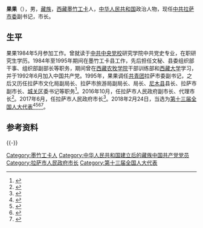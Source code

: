 '''果果'''（{{bd|1967年|10月||}}），男，[[藏族|藏族]]，[[西藏自治区|西藏]][[墨竹工卡县|墨竹工卡]]人，[[中华人民共和国|中华人民共和国]]政治人物，现任[[中共拉萨市委|中共拉萨市委]]副书记，市长。

== 生平 ==
果果1984年5月参加工作。曾就读于[[中共中央党校|中共中央党校]]研究学院中共党史专业，在职研究生学历。1984年至1995年期间在墨竹工卡县工作，先后担任文秘、县委组织部干事、组织部副部长等职务，期间曾在[[西藏农牧学院|西藏农牧学院]]干部训练部和[[西藏大学|西藏大学]]学习，并于1992年6月加入中国共产党。1995年，果果调任[[中国共产主义青年团|共青团]]拉萨市委副书记，之后又历任拉萨市文化局副局长、拉萨市旅游局副局长、局长、[[尼木县|尼木县]]县长、拉萨市副市长、[[城关区_(拉萨市)|城关区]]委书记等职务<ref>{{cite web|title=果果(藏族)任拉萨代理市长(图/简历)|url=http://www.ce.cn/xwzx/gnsz/gdxw/201611/01/t20161101_17381751.shtml|accessdate=2016-11-02|date=2016-11-01|publisher=中国经济网|archiveurl=https://web.archive.org/web/20161102014121/http://www.ce.cn/xwzx/gnsz/gdxw/201611/01/t20161101_17381751.shtml|archivedate=2016-11-02|dead-url=yes}}</ref>。2016年10月，任拉萨市人民政府副市长、代理市长<ref>{{cite web|title=果果任拉萨市人民政府副市长、代理市长|url=http://news.xinhuanet.com/renshi/2016-11/01/c_1119824940.htm|accessdate=2016-11-02|date=2016-11-01|publisher=新华网|agency=拉萨晚报|archiveurl=https://web.archive.org/web/20161102013646/http://news.xinhuanet.com/renshi/2016-11/01/c_1119824940.htm|archivedate=2016-11-02|dead-url=yes}}</ref>。2017年6月，任拉萨市人民政府市长<ref>{{cite web|title=果果 简历|url=http://ldzl.people.com.cn/dfzlk/front/personPage7403.htm|accessdate=2018-02-05|publisher=人民網|archive-date=2017-08-17|archive-url=https://web.archive.org/web/20170817033852/http://ldzl.people.com.cn/dfzlk/front/personPage7403.htm|dead-url=no}}</ref>。2018年2月24日，当选为[[第十三届全国人大代表|第十三届全国人大代表]]<ref>{{Cite web|title=（受权发布）中华人民共和国第十三届全国人民代表大会代表名单-中新网|url=http://www.chinanews.com/gn/2018/02-25/8453959.shtml|accessdate=2021-02-19|work=[[中国新闻网|中国新闻网]]|archive-date=2018-02-27|archive-url=https://web.archive.org/web/20180227031724/http://www.chinanews.com/gn/2018/02-25/8453959.shtml|dead-url=no}}</ref><ref>{{cite web | title=中华人民共和国第十三届全国人民代表大会代表名单 | website=[[光明网_(中国)|光明网]] | date=2018-02-25 | url=https://news.gmw.cn/2018-02/25/content_27792557.htm | language=zh | access-date=2021-02-19 | archive-date=2021-10-19 | archive-url=https://web.archive.org/web/20211019124618/https://news.gmw.cn/2018-02/25/content_27792557.htm | dead-url=no }}</ref><ref>{{cite web | title=第十三届全国人民代表大会代表名单（2980名） | website=[[澎湃新闻|澎湃新闻]]-The Paper | url=https://www.thepaper.cn/newsDetail_forward_2008905 | language=zh | access-date=2021-02-19 | archive-date=2018-03-23 | archive-url=https://web.archive.org/web/20180323190049/https://www.thepaper.cn/newsDetail_forward_2008905 | dead-url=no }}</ref><ref>{{cite web | title=中华人民共和国第十三届全国人民代表大会代表名单 | website=[[中国网|中国网]] | date=2018-02-25 | url=http://news.china.com.cn/2018-02/25/content_50599587.htm | language=zh | access-date=2021-02-19 | archive-date=2021-02-21 | archive-url=https://web.archive.org/web/20210221201146/http://news.china.com.cn/2018-02/25/content_50599587.htm | dead-url=no }}</ref>。

==参考资料==
{{reflist}}

{{-}}
{{start box}}
{{s-ppo|cpc}}
{{s-before|[[普布顿珠|普布顿珠]]}}
{{s-title|[[中国共产党拉萨市城关区委员会|中国共产党拉萨市城关区委员会]]书记|2013年8月－2020年9月}}
{{s-after|[[张正_(1974年)|张正]]}}
{{s-gov|prc}}
{{s-before|[[张延清|张延清]]}}
{{s-title|[[拉萨市人民政府|拉萨市人民政府]]市长|2016年10月－}}
{{s-inc}}
{{end box}}

{{拉萨市市长}}

{{Authority control}}
{{DEFAULTSORT:}}
[[Category:墨竹工卡人|Category:墨竹工卡人]]
[[Category:中华人民共和国建立后的藏族中国共产党党员|Category:中华人民共和国建立后的藏族中国共产党党员]]
[[Category:拉萨市人民政府市长|Category:拉萨市人民政府市长]]
[[Category:第十三届全国人大代表|Category:第十三届全国人大代表]]